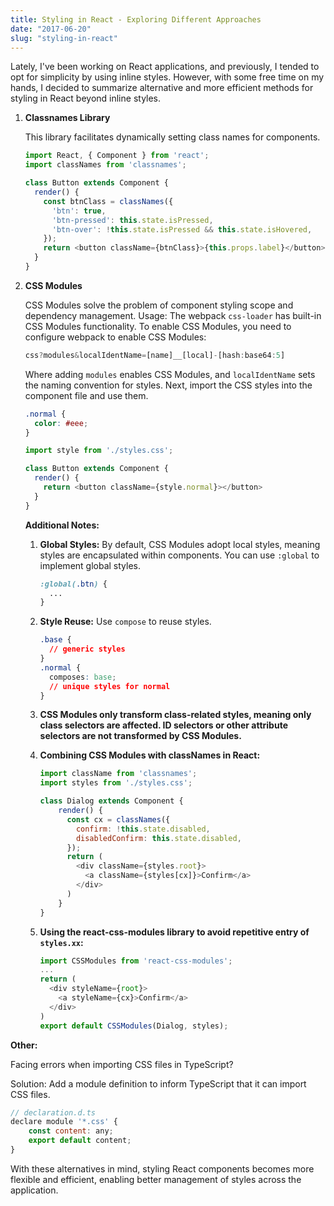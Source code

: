 ```yaml
---
title: Styling in React - Exploring Different Approaches
date: "2017-06-20"
slug: "styling-in-react"
---
```

Lately, I've been working on React applications, and previously, I tended to opt for simplicity by using inline styles. However, with some free time on my hands, I decided to summarize alternative and more efficient methods for styling in React beyond inline styles.

1. **Classnames Library**

   This library facilitates dynamically setting class names for components.

   ```javascript
   import React, { Component } from 'react';
   import classNames from 'classnames';

   class Button extends Component {
     render() {
       const btnClass = classNames({
         'btn': true,
         'btn-pressed': this.state.isPressed,
         'btn-over': !this.state.isPressed && this.state.isHovered,
       });
       return <button className={btnClass}>{this.props.label}</button>
     }
   }
   ```

2. **CSS Modules**

   CSS Modules solve the problem of component styling scope and dependency management.
   Usage:
   The webpack `css-loader` has built-in CSS Modules functionality. To enable CSS Modules, you need to configure webpack to enable CSS Modules:

   ```javascript
   css?modules&localIdentName=[name]__[local]-[hash:base64:5]
   ```

   Where adding `modules` enables CSS Modules, and `localIdentName` sets the naming convention for styles.
   Next, import the CSS styles into the component file and use them.

   ```css
   .normal {
     color: #eee;
   }
   ```

   ```javascript
   import style from './styles.css';

   class Button extends Component {
     render() {
       return <button className={style.normal}></button>
     }
   }
   ```

   **Additional Notes:**

   1. **Global Styles:** By default, CSS Modules adopt local styles, meaning styles are encapsulated within components. You can use `:global` to implement global styles.

      ```css
      :global(.btn) {
        ...
      }
      ```

   2. **Style Reuse:** Use `compose` to reuse styles.

      ```css
      .base {
        // generic styles
      }
      .normal {
        composes: base;
        // unique styles for normal
      }
      ```

   3. **CSS Modules only transform class-related styles, meaning only class selectors are affected. ID selectors or other attribute selectors are not transformed by CSS Modules.**

   4. **Combining CSS Modules with classNames in React:**

      ```javascript
      import className from 'classnames';
      import styles from './styles.css';

      class Dialog extends Component {
          render() {
            const cx = classNames({
              confirm: !this.state.disabled,
              disabledConfirm: this.state.disabled,
            });
            return (
              <div className={styles.root}>
                <a className={styles[cx]}>Confirm</a>    
              </div>
            )
          }
      }
      ```

   5. **Using the react-css-modules library to avoid repetitive entry of `styles.xx`:**

      ```javascript
      import CSSModules from 'react-css-modules';
      ...
      return (
        <div styleName={root}>
          <a styleName={cx}>Confirm</a>    
        </div>
      )
      export default CSSModules(Dialog, styles);
      ```

**Other:**

Facing errors when importing CSS files in TypeScript?

Solution: Add a module definition to inform TypeScript that it can import CSS files.

```javascript
// declaration.d.ts
declare module '*.css' {
    const content: any;
    export default content;
}
```

With these alternatives in mind, styling React components becomes more flexible and efficient, enabling better management of styles across the application.